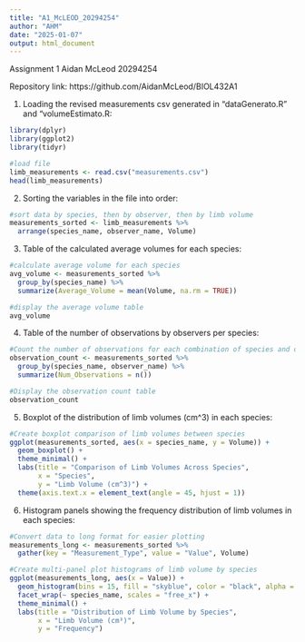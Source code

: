 ```yaml
---
title: "A1_McLEOD_20294254"
author: "AHM"
date: "2025-01-07"
output: html_document
---
```

Assignment 1
Aidan McLeod
20294254

Repository link: https://github.com/AidanMcLeod/BIOL432A1

1. Loading the revised measurements csv generated in "dataGenerato.R" and "volumeEstimato.R:
```r
library(dplyr)
library(ggplot2)
library(tidyr)

#load file
limb_measurements <- read.csv("measurements.csv")
head(limb_measurements)
```

2. Sorting the variables in the file into order:
```r
#sort data by species, then by observer, then by limb volume
measurements_sorted <- limb_measurements %>% 
  arrange(species_name, observer_name, Volume)
```

3. Table of the calculated average volumes for each species:
```r
#calculate average volume for each species 
avg_volume <- measurements_sorted %>% 
  group_by(species_name) %>% 
  summarize(Average_Volume = mean(Volume, na.rm = TRUE))

#display the average volume table
avg_volume
```
4. Table of the number of observations by observers per species:
```r
#Count the number of observations for each combination of species and observer 
observation_count <- measurements_sorted %>%
  group_by(species_name, observer_name) %>% 
  summarize(Num_Observations = n())

#Display the observation count table
observation_count
```

5. Boxplot of the distribution of limb volumes (cm^3) in each species:
```r
#Create boxplot comparison of limb volumes between species 
ggplot(measurements_sorted, aes(x = species_name, y = Volume)) + 
  geom_boxplot() + 
  theme_minimal() + 
  labs(title = "Comparison of Limb Volumes Across Species",
       x = "Species",
       y = "Limb Volume (cm^3)") + 
  theme(axis.text.x = element_text(angle = 45, hjust = 1))
```

6. Histogram panels showing the frequency distribution of limb volumes in each species:
```r
#Convert data to long format for easier plotting
measurements_long <- measurements_sorted %>% 
  gather(key = "Measurement_Type", value = "Value", Volume)

#Create multi-panel plot histograms of limb volume by species
ggplot(measurements_long, aes(x = Value)) +
  geom_histogram(bins = 15, fill = "skyblue", color = "black", alpha = 0.7) +
  facet_wrap(~ species_name, scales = "free_x") +
  theme_minimal() +
  labs(title = "Distribution of Limb Volume by Species",
       x = "Limb Volume (cm³)",
       y = "Frequency")
```
